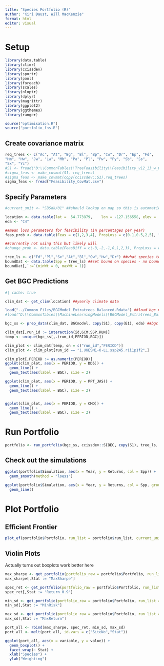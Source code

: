```yaml
---
title: "Species Portfolio (R)"
author: "Kiri Daust, Will MacKenzie"
format: html
editor: visual
---
```


# Setup

```r
library(data.table)
library(climr)
library(ccissdev)
library(sportr)
library(pool)
library(foreach)
library(scales)
library(nloptr)
library(dplyr)
library(magrittr)
library(ggplot2)
library(ggthemes)
library(ranger)

source("optimisation.R")
source("portfolio_fns.R")
```

## Create covariance matrix

```r
req_trees <- c("Ac", "At", "Bg", "Bl", "Bp", "Cw", "Dr", "Ep", "Fd", 
"Hm", "Hw", "Jw", "Lw", "Mb", "Pa", "Pl", "Pw", "Py", "Sb", "Ss", 
"Sx", "Yc")
#S1 <- fread("D:\\CommonTables\\TreeFeasibility\\Feasibility_v12_13_w_OHR.csv")
#sigma_feas <- make_covmat(S1, req_trees)
#sigma_feas <- make_covmat(copy(ccissdev::S1),req_trees)
sigma_feas <- fread("Feasibility_CovMat.csv")
```

## Specify Parameters

```r

#current_unit <- "SBSdk/01" ##should lookup on map so this is automatic

location <- data.table(lat =  54.773879,	lon = -127.156558, elev =	500, id = 1)
eda <- "C4"

##mean loss parameters for feasibility (in percentages per year)
feas_prob <- data.table(Feas = c(1,2,3,4), PropLoss = c(0.1,0.5,2,5), "NoMort" = c(95,85,60,40))

##currently not using this but likely will
#change_prob <- data.table(FeasDiff = c(-3,-2,-1,0,1,2,3), PropLoss = c(0,0,0,0,1,1,1))

tree_ls <- c("Fd","Pl","Sx","At","Bl","Cw","Hw","Dr") ##what species to include
boundDat <- data.table(Spp = tree_ls) ##set bound on species - no bounds by default
boundDat[,`:=`(minWt = 0, maxWt = 1)]

```

## Get BGC Predictions

```r
#| cache: true

clim_dat <- get_clim(location) ##yearly climate data
```

```r
load("../Common_Files/BGCModel_Extratrees_Balanced.Rdata") ##load bgc model
#load("D:\\CommonTables\\MachineLearningModels\\BGCModel_Extratrees_Balanced.Rdata") ##load bgc model

bgc_ss <- prep_data(clim_dat, BGCmodel, copy(S1), copy(E1), eda) ##bgc predictions

clim_dat[,run_id := interaction(id,GCM,SSP,RUN)]
temp <- unique(bgc_ss[,.(run_id,PERIOD,BGC)])

clim_plot <- clim_dat[temp, on = c("run_id","PERIOD")]
clim_plot <- clim_plot[run_id == "1.UKESM1-0-LL.ssp245.r1i1p1f2",]

clim_plot[,PERIOD := as.numeric(PERIOD)]
ggplot(clim_plot, aes(x = PERIOD, y = DD5)) +
  geom_line() +
  geom_text(aes(label = BGC), size = 2)

ggplot(clim_plot, aes(x = PERIOD, y = PPT_JAS)) +
  geom_line() +
  geom_text(aes(label = BGC), size = 2)


ggplot(clim_plot, aes(x = PERIOD, y = CMD)) +
  geom_line() +
  geom_text(aes(label = BGC), size = 2)
```

# Run Portfolio

```r
portfolio <- run_portfolio(bgc_ss, ccissdev::SIBEC, copy(S1), tree_ls, feas_prob, sigma = NULL) ##sigma = NULL calculate covariance on simulations; set sigma = sigma_feas (calculated above) to use specific covariance matrix
```

## Check out the simulations

```r
ggplot(portfolio$Simulation, aes(x = Year, y = Returns, col = Spp)) +
  geom_smooth(method = "loess")
```

```r
ggplot(portfolio$Simulation, aes(x = Year, y = Returns, col = Spp, group = interaction(It, Spp))) +
  geom_line()
```

# Plot Portfolio

## Efficient Frontier

```r
plot_ef(portfolio$Portfolio, run_list = portfolio$run_list, current_unit = current_unit, returnValue = 0.9)
```

## Violin Plots

Actually turns out boxplots work better here

```r
max_sharpe <- get_portfolio(portfolio_raw = portfolio$Portfolio, run_list = portfolio$run_list, what = "Sharpe")
max_sharpe[,Stat := "MaxSharpe"]

spec_ret <- get_portfolio(portfolio_raw = portfolio$Portfolio, run_list = portfolio$run_list, what = "Return", return_value = 0.9)
spec_ret[,Stat := "Return_0.9"]

min_sd <- get_portfolio(portfolio_raw = portfolio$Portfolio, run_list = portfolio$run_list, what = "MinSd")
min_sd[,Stat := "MinRisk"]

max_sd <- get_portfolio(portfolio_raw = portfolio$Portfolio, run_list = portfolio$run_list, what = "MaxSd")
max_sd[,Stat := "MaxReturn"]

port_all <- rbind(max_sharpe, spec_ret, min_sd, max_sd)
port_all <- melt(port_all, id.vars = c("SiteNo","Stat"))

ggplot(port_all, aes(x = variable, y = value)) +
  geom_boxplot() +
  facet_wrap(~ Stat) +
  xlab("Species") +
  ylab("Weighting")
```

